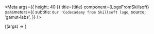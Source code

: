 
<Meta
  args={{ height: 40 }}
  title={title}
  component={LogoFromSkillsoft}
  parameters={{
    subtitle: `Our 'Codecademy from Skillsoft logo`,
    source: 'gamut-labs',
  }}
/>

<Canvas withSource="open">
  <Story name="LogoFromSkillsoft">
    {(args) => <LogoFromSkillsoft {...args} />}
  </Story>
</Canvas>
